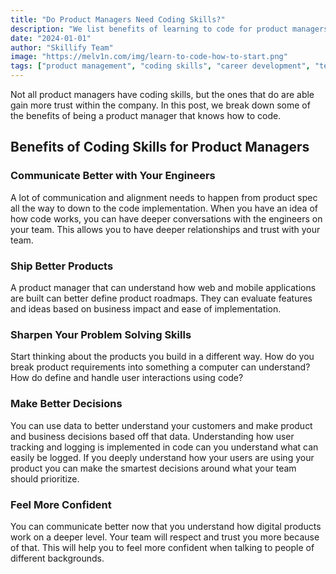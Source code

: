 ```yaml
---
title: "Do Product Managers Need Coding Skills?"
description: "We list benefits of learning to code for product managers"
date: "2024-01-01"
author: "Skillify Team"
image: "https://melv1n.com/img/learn-to-code-how-to-start.png"
tags: ["product management", "coding skills", "career development", "tech leadership", "communication"]
---
```


Not all product managers have coding skills, but the ones that do are able gain more trust within the company. In this post, we break down some of the benefits of being a product manager that knows how to code.

## Benefits of Coding Skills for Product Managers

### Communicate Better with Your Engineers

A lot of communication and alignment needs to happen from product spec all the way to down to the code implementation. When you have an idea of how code works, you can have deeper conversations with the engineers on your team. This allows you to have deeper relationships and trust with your team.

### Ship Better Products

A product manager that can understand how web and mobile applications are built can better define product roadmaps. They can evaluate features and ideas based on business impact and ease of implementation.

### Sharpen Your Problem Solving Skills

Start thinking about the products you build in a different way. How do you break product requirements into something a computer can understand? How do define and handle user interactions using code?

### Make Better Decisions

You can use data to better understand your customers and make product and business decisions based off that data. Understanding how user tracking and logging is implemented in code can you understand what can easily be logged. If you deeply understand how your users are using your product you can make the smartest decisions around what your team should prioritize.

### Feel More Confident

You can communicate better now that you understand how digital products work on a deeper level. Your team will respect and trust you more because of that. This will help you to feel more confident when talking to people of different backgrounds.


